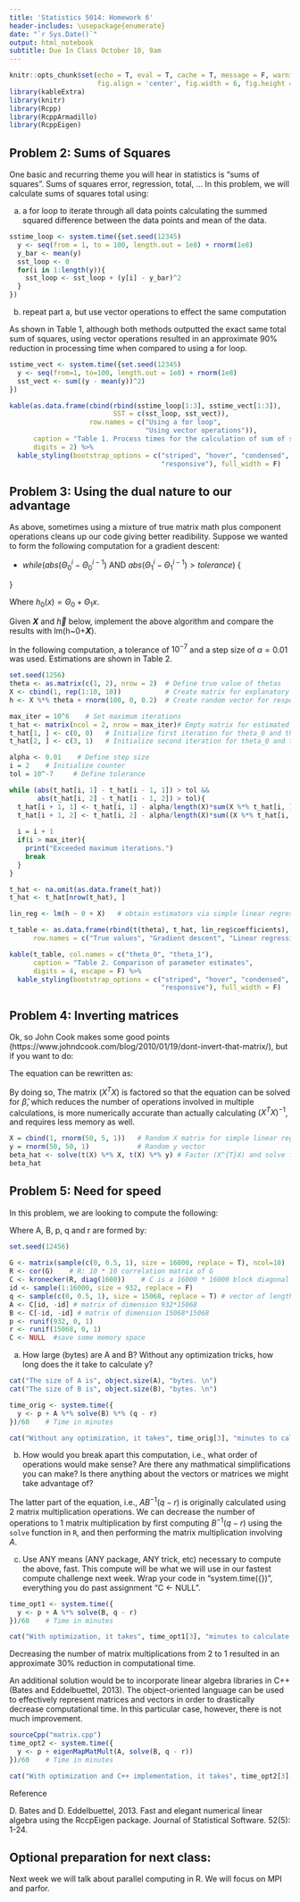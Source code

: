 ---
title: 'Statistics 5014: Homework 6'
header-includes: \usepackage{enumerate}
date: "`r Sys.Date()`"
output: html_notebook
subtitle: Due In Class October 10, 9am
---

```{r setup, include = FALSE}
knitr::opts_chunk$set(echo = T, eval = T, cache = T, message = F, warning = F,
                      fig.align = 'center', fig.width = 6, fig.height = 4)
library(kableExtra)
library(knitr)
library(Rcpp)
library(RcppArmadillo)
library(RcppEigen)
```

## Problem 2: Sums of Squares

One basic and recurring theme you will hear in statistics is "sums of squares".  Sums of squares error, regression, total, ... In this problem, we will calculate sums of squares total using:

a. a for loop to iterate through all data points calculating the summed squared difference between the data points and mean of the data.

```{r}
sstime_loop <- system.time({set.seed(12345)
  y <- seq(from = 1, to = 100, length.out = 1e8) + rnorm(1e8)
  y_bar <- mean(y)
  sst_loop <- 0
  for(i in 1:length(y)){
    sst_loop <- sst_loop + (y[i] - y_bar)^2
  }
})
```

b. repeat part a, but use vector operations to effect the same computation

As shown in Table 1, although both methods outputted the exact same total sum of squares, using vector operations resulted in an approximate 90% reduction in processing time when compared to using a for loop.

```{r ss, echo = T, eval = T, include = T}
sstime_vect <- system.time({set.seed(12345)
  y <- seq(from=1, to=100, length.out = 1e8) + rnorm(1e8)
  sst_vect <- sum((y - mean(y))^2)
})

kable(as.data.frame(cbind(rbind(sstime_loop[1:3], sstime_vect[1:3]),
                          SST = c(sst_loop, sst_vect)),
                    row.names = c("Using a for loop",
                                  "Using vector operations")),
      caption = "Table 1. Process times for the calculation of sum of squares",
      digits = 2) %>%
  kable_styling(bootstrap_options = c("striped", "hover", "condensed",
                                      "responsive"), full_width = F)
```
  
## Problem 3: Using the dual nature to our advantage

As above, sometimes using a mixture of true matrix math plus component operations cleans up our code giving better readibility.  Suppose we wanted to form the following computation for a gradient descent:

* $while(abs(\Theta_0^{i}-\Theta_0^{i-1}) \text{ AND } abs(\Theta_1^{i}-\Theta_1^{i-1}) > tolerance) \text{ \{ }$

\begin{eqnarray*}
        \Theta_0^i &=& \Theta_0^{i-1} - \alpha\frac{1}{m}\sum_{i=1}^{m} (h_0(x_i) -y_i)  \\
        \Theta_1^i &=& \Theta_1^{i-1} - \alpha\frac{1}{m}\sum_{i=1}^{m} ((h_0(x_i) -y_i)x_i) 
\end{eqnarray*}
$\text{ \} }$

Where $h_0(x) = \Theta_0 + \Theta_1x$.  

Given __$X$__ and $\vec{h}$ below, implement the above algorithm and compare the results with lm(h~0+__$X$__). 

In the following computation, a tolerance of $10^{-7}$ and a step size of $\alpha = 0.01$ was used. Estimations are shown in Table 2.

```{r eval = T, echo = T, include = T}
set.seed(1256)
theta <- as.matrix(c(1, 2), nrow = 2)  # Define true value of thetas
X <- cbind(1, rep(1:10, 10))           # Create matrix for explanatory variable
h <- X %*% theta + rnorm(100, 0, 0.2)  # Create random vector for response

max_iter = 10^6    # Set maximum iterations
t_hat <- matrix(ncol = 2, nrow = max_iter)# Empty matrix for estimated thetas
t_hat[1, ] <- c(0, 0)   # Initialize first iteration for theta_0 and theta_1
t_hat[2, ] <- c(3, 1)   # Initialize second iteration for theta_0 and theta_1

alpha <- 0.01    # Define step size
i = 2    # Initialize counter
tol = 10^-7     # Define tolerance

while (abs(t_hat[i, 1] - t_hat[i - 1, 1]) > tol &&
       abs(t_hat[i, 2] - t_hat[i - 1, 2]) > tol){
  t_hat[i + 1, 1] <- t_hat[i, 1] - alpha/length(X)*sum(X %*% t_hat[i, ] - h)
  t_hat[i + 1, 2] <- t_hat[i, 2] - alpha/length(X)*sum((X %*% t_hat[i, ] - h)*X[, 2])
  
  i = i + 1
  if(i > max_iter){
    print("Exceeded maximum iterations.")
    break
  }
}

t_hat <- na.omit(as.data.frame(t_hat))
t_hat <- t_hat[nrow(t_hat), ]

lin_reg <- lm(h ~ 0 + X)   # obtain estimators via simple linear regression

t_table <- as.data.frame(rbind(t(theta), t_hat, lin_reg$coefficients),
      row.names = c("True values", "Gradient descent", "Linear regression"))

kable(t_table, col.names = c("theta_0", "theta_1"),
      caption = "Table 2. Comparison of parameter estimates",
      digits = 4, escape = F) %>%
  kable_styling(bootstrap_options = c("striped", "hover", "condensed",
                                      "responsive"), full_width = F)
```

## Problem 4: Inverting matrices

Ok, so John Cook makes some good points (https://www.johndcook.com/blog/2010/01/19/dont-invert-that-matrix/), but if you want to do:

\begin{equation*}
\hat\beta = (X^{T}X)^{-1}X^{T}\underline{y}
\end{equation*}

The equation can be rewritten as:

\begin{equation*}
(X^{T}X)\hat\beta = X'\underline{y}
\end{equation*}

By doing so, The matrix $(X^{T}X)$ is factored so that the equation can be solved for $\hat\beta$, which reduces the number of operations involved in multiple calculations, is more numerically accurate than actually calculating $(X^{T}X)^{-1}$, and requires less memory as well.

```{r}
X = cbind(1, rnorm(50, 5, 1))   # Random X matrix for simple linear regression
y = rnorm(50, 50, 1)            # Random y vector
beta_hat <- solve(t(X) %*% X, t(X) %*% y) # Factor (X^{T}X) and solve for beta_hat
beta_hat
```

## Problem 5: Need for speed

In this problem, we are looking to compute the following:

\begin{equation}
y = p + A B^{-1} (q - r)
\end{equation}

Where A, B, p, q and r are formed by:

```{r data, echo=T, eval=F, include=T}

set.seed(12456) 
    
G <- matrix(sample(c(0, 0.5, 1), size = 16000, replace = T), ncol=10)
R <- cor(G)    # R: 10 * 10 correlation matrix of G
C <- kronecker(R, diag(1600))    # C is a 16000 * 16000 block diagonal matrix
id <- sample(1:16000, size = 932, replace = F)
q <- sample(c(0, 0.5, 1), size = 15068, replace = T) # vector of length 15068
A <- C[id, -id] # matrix of dimension 932*15068
B <- C[-id, -id] # matrix of dimension 15068*15068
p <- runif(932, 0, 1)
r <- runif(15068, 0, 1)
C <- NULL  #save some memory space
```

a. How large (bytes) are A and B?  Without any optimization tricks, how long does the it take to calculate y?

```{r}
cat("The size of A is", object.size(A), "bytes. \n")
cat("The size of B is", object.size(B), "bytes. \n")

time_orig <- system.time({
  y <- p + A %*% solve(B) %*% (q - r)
})/60    # Time in minutes

cat("Without any optimization, it takes", time_orig[3], "minutes to calculate y.")
```

b. How would you break apart this computation, i.e., what order of operations would make sense?  Are there any mathmatical simplifications you can make?  Is there anything about the vectors or matrices we might take advantage of?

The latter part of the equation, i.e., $A B^{-1} (q - r)$ is originally calculated using 2 matrix multiplication operations. We can decrease the number of operations to 1 matrix multiplication by first computing $B^{-1} (q - r)$ using the `solve` function in `R`, and then performing the matrix multiplication involving $A$.

c. Use ANY means (ANY package, ANY trick, etc) necessary to compute the above, fast.  This compute will be what we will use in our fastest compute challenge next week.  Wrap your code in "system.time({})", everything you do past assignment "C <- NULL".

```{r}
time_opt1 <- system.time({
  y <- p + A %*% solve(B, q - r)
})/60    # Time in minutes

cat("With optimization, it takes", time_opt1[3], "minutes to calculate y.")
```

Decreasing the number of matrix multiplications from 2 to 1 resulted in an approximate 30% reduction in computational time.

An additional solution would be to incorporate linear algebra libraries in C++ (Bates and Eddelbuettel, 2013). The object-oriented language can be used to effectively represent matrices and vectors in order to drastically decrease computational time. In this particular case, however, there is not much improvement.

```{r}
sourceCpp("matrix.cpp")
time_opt2 <- system.time({
  y <- p + eigenMapMatMult(A, solve(B, q - r))
})/60    # Time in minutes

cat("With optimization and C++ implementation, it takes", time_opt2[3], "minutes to calculate y.")
```

Reference

D. Bates and D. Eddelbuettel, 2013. Fast and elegant numerical linear algebra using the RccpEigen package. Journal of Statistical Software. 52(5): 1-24.


## Optional preparation for next class:  

Next week we will talk about parallel computing in R.  We will focus on MPI and parfor.
